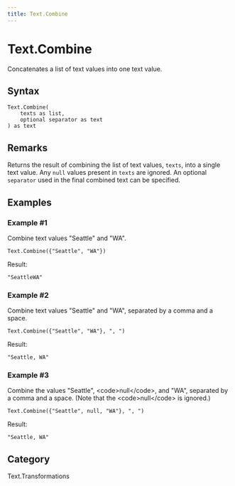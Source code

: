 ```yaml
---
title: Text.Combine
---
```


# Text.Combine


Concatenates a list of text values into one text value.


## Syntax

```powerquery
Text.Combine(
    texts as list,
    optional separator as text
) as text
```


## Remarks

Returns the result of combining the list of text values, <code>texts</code>, into a single text value. Any <code>null</code> values present in <code>texts</code> are ignored.    An optional <code>separator</code> used in the final combined text can be specified.


## Examples

### Example #1 
Combine text values &#34;Seattle&#34; and &#34;WA&#34;.
```powerquery
Text.Combine({"Seattle", "WA"})
```

Result: 
```powerquery
"SeattleWA"
```


### Example #2 
Combine text values &#34;Seattle&#34; and &#34;WA&#34;, separated by a comma and a space.
```powerquery
Text.Combine({"Seattle", "WA"}, ", ")
```

Result: 
```powerquery
"Seattle, WA"
```


### Example #3 
Combine the values &#34;Seattle&#34;, &lt;code&gt;null&lt;/code&gt;, and &#34;WA&#34;, separated by a comma and a space. (Note that the &lt;code&gt;null&lt;/code&gt; is ignored.)
```powerquery
Text.Combine({"Seattle", null, "WA"}, ", ")
```

Result: 
```powerquery
"Seattle, WA"
```

## Category
Text.Transformations


<TextCombine />
